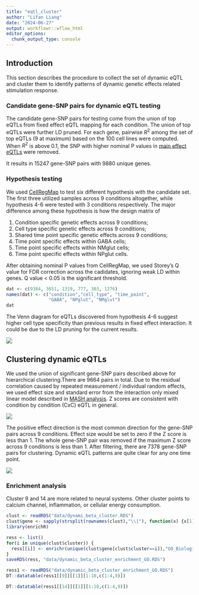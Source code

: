 ```yaml
---
title: "eqtl_cluster"
author: "Lifan Liang"
date: "2024-06-27"
output: workflowr::wflow_html
editor_options:
  chunk_output_type: console
---
```


## Introduction

This section describes the procedure to collect the set of dynamic eQTL and cluster them to identify patterns of dynamic genetic effects related stimulation response.

### Candidate gene-SNP pairs for dynamic eQTL testing

The candidate gene-SNP pairs for testing come from the union of top eQTLs from fixed effect eQTL mapping for each condition. The union of top eQTLs were further LD pruned. For each gene, pairwise $R^2$ among the set of top eQTLs (9 at maximum) based on the 100 cell lines were computed. When $R^2$ is above 0.1, the SNP with higher nominal P values in [main effect eQTLs](eQTL_glimix.html) were removed.

It results in 15247 gene-SNP pairs with 9880 unique genes.

### Hypothesis testing

We used [CellRegMap](cellregmap.html) to test six different hypothesis with the candidate set. The first three utilized samples across 9 conditions altogether, while hypothesis 4-6 were tested with 3 conditions respectively. The major difference among these hypothesis is how the design matrix of 

1. Condition specific genetic effects across 9 conditions;
2. Cell type specific genetic effects across 9 conditions;
3. Shared time point specific genetic effects across 9 conditions;
4. Time point specific effects within GABA cells;
5. Time point specific effects within NMglut cells;
6. Time point specific effects within NPglut cells.

After obtaining nominal P values from CellRegMap, we used Storey's Q value for FDR correction across the cadidates, ignoring weak LD within genes. Q value < 0.05 is the significant threshold. 

```r
dat <- c(9384, 3651, 1319, 777, 303, 1276)
names(dat) <- c("condition","cell_type", "time_point",
                "GABA", "NPglut", "NMglut")
dat
```


The Venn diagram for eQTLs discovered from hypothesis 4-6 suggest higher cell type specificity than previous results in fixed effect interaction. It could be due to the LD pruning for the current results.

![](assets/cellregmap_celltype_venn.png)

## Clustering dynamic eQTLs

We used the union of significant gene-SNP pairs described above for hierarchical clustering.There are 9664 pairs in total. Due to the residual correlation caused by repeated measurement / individual random effects, we used effect size and standard error from the interaction only mixed linear model described in [MASH analysis](mashr_analysis.html). Z scores are consistent with condition by condition (CxC) eQTL in general.

![](assets/interaction_vs_CXC.png)

The positive effect direction is the most common direction for the gene-SNP pairs across 9 conditions. Effect size would be set to zero if the Z score is less than 1. The whole gene-SNP pair was removed if the maximum Z score across 9 conditions is less than 1. After filtering, there are 7378 gene-SNP pairs for clustering. Dynamic eQTL patterns are quite clear for any one time point.

![](assets/Dynamic_eQTL_clustering.png)

### Enrichment analysis

Cluster 9 and 14 are more related to neural systems. Other cluster points to calcium channel, inflammation, or cellular energy consumption.

```r
clust <- readRDS("data/dynami_beta_cluster.RDS")
clust$gene <- sapply(strsplit(rownames(clust),"\\|"), function(x) {x[1]})
library(enrichR)

ress <- list()
for(i in unique(clust$cluster)) {
  ress[[i]] <- enrichr(unique(clust$gene[clust$cluster==i]),"GO_Biological_Process_2023")
}
saveRDS(ress, "data/dynamic_beta_cluster_enrichment_GO.RDS")
```

```r
ress1 <- readRDS("data/dynamic_beta_cluster_enrichment_GO.RDS")
DT::datatable(ress1[[9]][[1]][1:10,c(1:4,9)])
```

```r
DT::datatable(ress1[[14]][[1]][1:10,c(1:4,9)])
```





